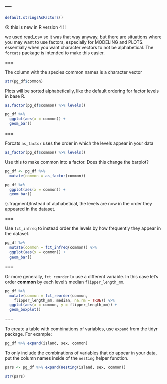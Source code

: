 ---
---


```r
default.stringsAsFactors()
```

😲 this is new in R version 4 !!

we used read_csv so it was that way anyway, but there are situations where you may want to use factors, especially for MODELING and PLOTS. essentially when you want character vectors to not be alphabetical. The `forcats` package is intended to make this easier.

===

The column with the species common names is a character vector

```r
str(pg_df$common)
```

Plots will be sorted alphabetically, like the default ordering for factor levels in base R.

```r
as.factor(pg_df$common) %>% levels()
```

```r
pg_df %>% 
  ggplot(aes(x = common)) +
  geom_bar()
```

===

Forcats `as_factor` uses the order in which the levels appear in your data

```r
as_factor(pg_df$common) %>% levels()
```

Use this to make common into a factor. Does this change the barplot?

```r
pg_df <- pg_df %>% 
  mutate(common = as_factor(common))

pg_df %>% 
  ggplot(aes(x = common)) +
  geom_bar()
```

{:.fragment}Instead of alphabetical, the levels are now in the order they appeared in the dataset. 

===

Use `fct_infreq` to instead order the levels by how frequently they appear in the dataset.

```r
pg_df %>% 
  mutate(common = fct_infreq(common)) %>%
  ggplot(aes(x = common)) +
  geom_bar()
```

===

Or more generally, `fct_reorder` to use a different variable. In this case let's order **common** by each level's median `flipper_length_mm`.

```r
pg_df %>% 
  mutate(common = fct_reorder(common, 
    flipper_length_mm, median, na.rm = TRUE)) %>%
  ggplot(aes(x = common, y = flipper_length_mm)) +
  geom_boxplot()
```

===

To create a table with combinations of variables, use `expand` from the tidyr package. For example:

```r
pg_df %>% expand(island, sex, common)
```

To only include the combinations of variables that do appear in your data, put the column names inside of the `nesting` helper function.

```r
pars <- pg_df %>% expand(nesting(island, sex, common))
```
```r
str(pars)
```





